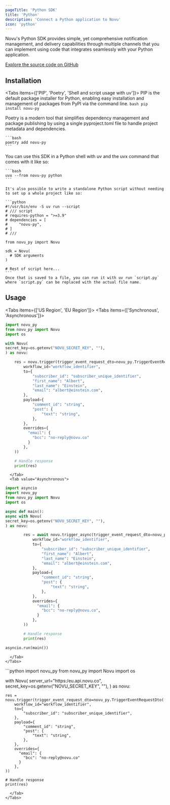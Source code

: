 ```yaml
---
pageTitle: 'Python SDK'
title: 'Python'
description: 'Connect a Python application to Novu'
icon: 'python'
---
```



Novu's Python SDK provides simple, yet comprehensive notification management, and delivery capabilities through multiple channels that you can implement using code that integrates seamlessly with your Python application.

[Explore the source code on GitHub](https://github.com/novuhq/novu-py)

## Installation

<Tabs items={['PIP', 'Poetry', 'Shell and script usage with uv']}>
  <Tab value="PIP">
    PIP is the default package installer for Python, enabling easy installation and management of packages from PyPI via the command line.
    ```bash
    pip install novu-py
    ```
  </Tab>
  <Tab value="Poetry">

Poetry is a modern tool that simplifies dependency management and package publishing by using a single pyproject.toml file to handle project metadata and dependencies.

    ```bash
    poetry add novu-py
    ```

  </Tab>
  <Tab value="Shell and script usage with uv">
    You can use this SDK in a Python shell with uv and the uvx command that comes with it like so:

    ```bash
    uvx --from novu-py python
    ```

    It's also possible to write a standalone Python script without needing to set up a whole project like so:

    ```python
    #!/usr/bin/env -S uv run --script
    # /// script
    # requires-python = ">=3.9"
    # dependencies = [
    #     "novu-py",
    # ]
    # ///

    from novu_py import Novu

    sdk = Novu(
      # SDK arguments
    )

    # Rest of script here...
    ```
    Once that is saved to a file, you can run it with uv run `script.py` where `script.py` can be replaced with the actual file name.

  </Tab>
</Tabs>

## Usage

<Tabs items={['US Region', 'EU Region']}>
  <Tab value="US Region">
    <Tabs items={['Synchronous', 'Asynchronous']}>
      <Tab value="Synchronous">
```python
import novu_py
from novu_py import Novu
import os

with Novu(
secret_key=os.getenv("NOVU_SECRET_KEY", ""),
) as novu:

    res = novu.trigger(trigger_event_request_dto=novu_py.TriggerEventRequestDto(
        workflow_id="workflow_identifier",
        to={
            "subscriber_id": "subscriber_unique_identifier",
            "first_name": "Albert",
            "last_name": "Einstein",
            "email": "albert@einstein.com",
        },
        payload={
            "comment_id": "string",
            "post": {
                "text": "string",
            },
        },
        overrides={
          "email": {
            "bcc": "no-reply@novu.co"
          }
        },
    ))

    # Handle response
    print(res)

```
      </Tab>
      <Tab value="Asynchronous">
```python
import asyncio
import novu_py
from novu_py import Novu
import os

async def main():
async with Novu(
secret_key=os.getenv("NOVU_SECRET_KEY", ""),
) as novu:

        res = await novu.trigger_async(trigger_event_request_dto=novu_py.TriggerEventRequestDto(
            workflow_id="workflow_identifier",
            to={
                "subscriber_id": "subscriber_unique_identifier",
                "first_name": "Albert",
                "last_name": "Einstein",
                "email": "albert@einstein.com",
            },
            payload={
                "comment_id": "string",
                "post": {
                    "text": "string",
                },
            },
            overrides={
              "email": {
                "bcc": "no-reply@novu.co",
              }
            },
        ))

        # Handle response
        print(res)

asyncio.run(main())
```

      </Tab>
    </Tabs>

  </Tab>
  <Tab value="EU Region">
```python
import novu_py
from novu_py import Novu
import os

with Novu(
server_url="https:/eu.api.novu.co",
secret_key=os.getenv("NOVU_SECRET_KEY", ""),
) as novu:

    res = novu.trigger(trigger_event_request_dto=novu_py.TriggerEventRequestDto(
        workflow_id="workflow_identifier",
        to={
            "subscriber_id": "subscriber_unique_identifier",
        },
        payload={
            "comment_id": "string",
            "post": {
                "text": "string",
            },
        },
        overrides={
          "email": {
            "bcc": "no-reply@novu.co"
          }
        },
    ))

    # Handle response
    print(res)

```
  </Tab>
</Tabs>
```

